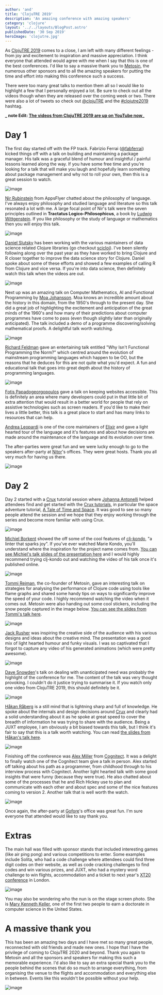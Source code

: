 ```yaml
---
author: 'and'
title: 'ClojuTRE 2019'
description: 'An amazing conference with amazing speakers'
category: 'clojure'
layout: '../../layouts/BlogPost.astro'
publishedDate: '30 Sep 2019'
heroImage: 'clojutre.jpg'
---
```



As [ClojuTRE 2019](https://clojutre.org/2019) comes to a close, I am
left with many different feelings - from joy and excitement to
inspiration and massive appreciation. I think everyone that attended
would agree with me when I say that this is one of the best conferences.
I'd like to say a massive thank you to
[Metosin](https://www.metosin.fi/en/), the numerous other sponsors and
to all the amazing speakers for putting the time and effort into making
this conference such a success.

There were too many great talks to mention them all so I would like to
highlight a few that I personally enjoyed a lot. Be sure to check out
all the videos though when they are released over the coming week or
two. There were also a lot of tweets so check out
[\@clojuTRE](https://twitter.com/clojuTRE) and the
[#clojutre2019](https://twitter.com/search?q=%23clojutre2019) hashtag.

**_ note
Edit: [The videos from ClojuTRE 2019 are up on YouTube
now](https://www.youtube.com/playlist?list=PLetHPRQvX4a-c3KDRTxxwGRmEMutL8Apf)_**

# Day 1

The first day started off with the FP track. Fabrizio Ferrai
([\@fabferrai](https://twitter.com/fabferrai)) kicked things off with a
talk on building and maintaining a package manager. His talk was a
graceful blend of humour and insightful / painful lessons learned along
the way. If you have some free time and you're looking for a talk that
will make you laugh and hopefully learn something about package
management and why not to roll your own, then this is a great session to
watch.


<Image alt='image' src={ff} />

[Nir Rubinstein](https://twitter.com/nirrubinstein) from AppsFlyer
chatted about the philosophy of language. I've always enjoy philosophy
and studied language and literature so this talk resonated a lot with
me. A large focal point of Nir's talk were the seven principles outlined
in **Tractatus Logico-Philosophicus**, a book by [Ludwig
Wittgenstein](https://en.wikipedia.org/wiki/Ludwig_Wittgenstein). If you
like philosophy or the study of language or mathematics then you will
enjoy this talk.


<Image alt='image' src={nr} />

[Daniel Slutsky](https://twitter.com/daslu_) has been working with the
various maintainers of data science related Clojure libraries (go
checkout [scicloj](https://github.com/scicloj)). I've been silently
following along over the past year as they have worked to bring Clojure
and R closer together to improve the data science story for Clojure.
Daniel spoke about some of these efforts and showed a few examples of
calling R from Clojure and vice versa. If you're into data science, then
definitely watch this talk when the videos are out.


<Image alt='image' src={ds} />

Next up was an amazing talk on Computer Mathematics, AI and Functional
Programming by [Moa Johansson](https://twitter.com/BaraMoa). Moa knows
an incredible amount about the history in this domain, from the 1950's
through to the present day. She did a great job of highlighting the
excitement and anticipation of the great minds of the 1960's and how
many of their predictions about computer programmes have come to pass
(even though slightly later than originally anticipated). The talk
included a demo of a programme discovering/solving mathematical proofs.
A delightful talk worth watching.


<Image alt='image' src={mj} />

[Richard Feldman](https://twitter.com/rtfeldman) gave an entertaining
talk entitled \"Why Isn't Functional Programming the Norm?\" which
centred around the evolution of mainstream programming languages which
happen to be OO, but the reasons that he deduces for this are not quite
what you'd expect. A fun and educational talk that goes into great depth
about the history of programming languages.


<Image alt='image' src={rf} />

[Fotis Papadogeorgopoulos](https://twitter.com/isfotis) gave a talk on
keeping websites accessible. This is definitely an area where many
developers could put in that little bit of extra attention that would
result in a better world for people that rely on assistive technologies
such as screen readers. If you'd like to make their lives a little
better, this talk is a great place to start and has many links to
resources that can help.

[Andrea Leopardi](https://twitter.com/whatyouhide) is one of the core
maintainers of [Elixir](https://elixir-lang.org/) and gave a light
hearted tour of the language and it's features and about how decisions
are made around the maintenance of the language and its evolution over
time.

The after-parties were great fun and we were lucky enough to go to the
speakers after-party at [Nitor](https://www.nitor.com/en)\'s offices.
They were great hosts. Thank you all very much for having us there.


<Image alt='image' src={bs} />

# Day 2

Day 2 started with a [Crux](https://juxt.pro/crux) tutorial session
where [Johanna Antonelli](https://twitter.com/JohannaAntone10) helped
attendees find and get started with the [Crux
tutorials](https://juxt.pro/crux/tutorial), in particular the space
adventure tutorial, [A Tale of Time and
Space](https://juxt.pro/blog/posts/crux-tutorial-setup.html). It was
good to see so many people attend the session and we hope that they
enjoy working through the series and become more familiar with using
Crux.


<Image alt='image' src={cs} />

[Michiel Borkent](https://twitter.com/borkdude) showed the off some of
the cool features of [clj-kondo](https://github.com/borkdude/clj-kondo),
\"a linter that sparks joy\". If you've ever watched Marie Kondo, you'll
understand where the inspiration for the project name comes from. [You
can see Michiel's talk slides of the presentation
here](https://speakerdeck.com/borkdude/clj-kondo-a-linter-for-clojure-code-that-sparks-joy-at-clojutre-2019)
and I would highly recommend trying clj-kondo out and watching the video
of his talk once it's published online.


<Image alt='image' src={mb} />

[Tommi Reiman](https://twitter.com/ikitommi), the co-founder of Metosin,
gave an interesting talk on strategies for analysing the performance of
Clojure code using tools like flame graphs and shared some handy tips on
ways to significantly improve the speed of your code. I highly recommend
watching the video when it comes out. Metosin were also handing out some
cool stickers, including the snow people captured in the image below.
[You can see the slides from Tommi's talk
here](https://www.slideshare.net/metosin/naked-performance-with-clojure).


<Image alt='image' src={tr} />

[Jack Rusher](https://twitter.com/jackrusher) was inspiring the creative
side of the audience with his various designs and ideas about the
creative mind. The presentation was a good mix of light hearted humour
and funky visuals. I was so captivated that I forgot to capture any
video of his generated animations (which were pretty awesome).


<Image alt='image' src={jr} />

[Dave Snowden](https://twitter.com/snowded)\'s talk on dealing with
unanticipated need was probably the highlight of the conference for me.
The content of the talk was very thought provoking. I couldn't do it
justice trying to summarise it. If you watch only one video from
ClojuTRE 2019, this should definitely be it.


<Image alt='image' src={ds2} />

[Håkan Råberg](https://github.com/hraberg) is a still mind that is
lightning sharp and full of knowledge. He spoke about the internals and
design decisions around [Crux](https://juxt.pro/crux/index.html) and
clearly had a solid understanding about it as he spoke at great speed to
cover the breadth of information he was trying to share with the
audience. Being a JUXT employee, I am obviously a bit biased towards
this talk, but I think it's fair to say that this is a talk worth
watching. You can read [the slides from Håkan's talk
here](https://juxt-resources.netlify.app/pdf/hakan-raberg-the-design-and-implementation-of-a-bitemporal-dbms.pdf).


<Image alt='image' src={hr} />

Finishing off the conference was [Alex
Miller](https://twitter.com/puredanger) from
[Cognitect](https://www.cognitect.com/). It was a delight to finally
watch one of the Cognitect team give a talk in person. Alex started off
talking about his path as a programmer, from childhood through to his
interview process with Cognitect. Another light hearted talk with some
good insights that were funny (because they were true). He also chatted
about some of the processes that he and Rich Hickey use to plan and
communicate with each other and about spec and some of the nice features
coming to version 2. Another talk that is well worth the watch.


<Image alt='image' src={am} />

Once again, the after-party at [Gofore](https://gofore.com/en/home/)\'s
office was great fun. I'm sure everyone that attended would like to say
thank you.

# Extras

The main hall was filled with sponsor stands that included interesting
games (like air ping pong) and various competitions to enter. Some
examples include Solita, who had a code challenge where attendees could
find three digit codes on their website, as well as code cracking
challenges to find codes and win various prizes, and JUXT, who had a
mystery word challenge to win flights, accommodation and a ticket to
next year's [XT20 conference](https://xt20.tech/) in London.


<Image alt='image' src={cj} />

You may also be wondering who the nun is on the stage screen photo. She
is [Mary Kenneth
Keller](https://en.wikipedia.org/wiki/Mary_Kenneth_Keller), one of the
first two people to earn a doctorate in computer science in the United
States.

# A massive thank you

This has been an amazing two days and I have met so many great people,
reconnected with old friends and made new ones. I hope that I have the
privilege of coming to ClojuTRE 2020 and beyond. Thank you again to
Metosin and all the sponsors and speakers for making this such a
memorable experience. I'd also like to say an extra special thank you to
the people behind the scenes that do so much to arrange everything, from
organising the venue to the flights and accommodation and everything
else in between. Events like this wouldn't be possible without your
help.


<Image alt='image' src={sol} />
